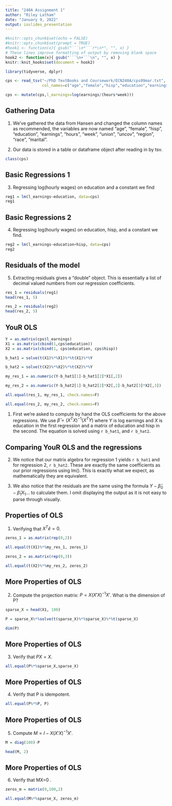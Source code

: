 ```yaml
---
title: "240A Assignment 1"
author: "Riley Latham"
date: "January 9, 2022"
output: ioslides_presentation
---
```


```r

#knitr::opts_chunk$set(echo = FALSE)
#knitr::opts_chunk$set(prompt = TRUE)
#hook1 <- function(x){ gsub("```\n*```r*\n*", "", x) }
# These lines improve formatting of output by removing blank space
hook2 <- function(x){ gsub("```\n+```\n", "", x) }
knitr::knit_hooks$set(document = hook2)
```

```r
library(tidyverse, dplyr)
```


```r
cps <- read_tsv("~/PhD TextBooks and Coursework/ECN240A/cps09mar.txt",
                col_names=c("age","female","hisp","education","earnings","hours","week","union","uncov","region","race","marital"))

cps <- mutate(cps,l_earnings=log(earnings/(hours*week)))
```
## Gathering Data

1. We've gathered the data from Hansen and changed the column names as recommended, the variables are now named "age", "female", "hisp", "education", "earnings", "hours", "week", "union", "uncov", "region", "race", "marital".

2. Our data is stored in a table or dataframe object after reading in by tsv.

```r
class(cps)
```


## Basic Regressions 1

3. Regressing log(hourly wages) on education and a constant we find

```r
reg1 = lm(l_earnings~education, data=cps)
reg1
```

## Basic Regressions 2

4. Regressing log(hourly wages) on education, hisp, and a constant we find.

```r
reg2 = lm(l_earnings~education+hisp, data=cps)
reg2
```

## Residuals of the model

5. Extracting residuals gives a "double" object. This is essentially a list of decimal valued numbers from our regression coefficients.

```r

res_1 = residuals(reg1)
head(res_1, 5)

res_2 = residuals(reg2)
head(res_2, 5)
```

## YouR OLS

```r
Y = as.matrix(cps$l_earnings)
X1 = as.matrix(cbind(1,cps$education))
X2 = as.matrix(cbind(1, cps$education, cps$hisp))

b_hat1 = solve(t(X1)%*%X1)%*%t(X1)%*%Y

b_hat2 = solve(t(X2)%*%X2)%*%t(X2)%*%Y

my_res_1 = as.numeric(Y-b_hat1[1]-b_hat1[2]*X1[,2])

my_res_2 = as.numeric(Y-b_hat2[1]-b_hat2[2]*X2[,2]-b_hat2[3]*X2[,3])

all.equal(res_1, my_res_1, check.names=F)

all.equal(res_2, my_res_2, check.names=F)
```
1. First we're asked to compute by hand the OLS coefficients for the above regressions. We use $\hat{\beta} = (X^TX)^{-1}(X^TY)$ where $Y$ is log earnings and $X$ is education in the first regression and a matrix of education and hisp in the second. The equation is solved using `r b_hat1`, and `r b_hat2`.

## Comparing YouR OLS and the regressions

2. We notice that our matrix algebra for regression 1 yields `r b_hat1` and for regression 2, `r b_hat2`. These are exactly the same coefficients as our prior regressions using lm(). This is exactly what we expect, as mathematically they are equivalent.

3. We also notice that the residuals are the same using the formula $Y-\hat{\beta}_0 - \hat{\beta}_1X_1...$ to calculate them. I omit displaying the output as it is not easy to parse through visually.

## Properties of OLS

1. Verifying that $X^T\hat{e}=0$.

```r
zeros_1 = as.matrix(rep(0,2))

all.equal(t(X1)%*%my_res_1, zeros_1)

zeros_2 = as.matrix(rep(0,3))

all.equal(t(X2)%*%my_res_2, zeros_2)
```

## More Properties of OLS
2. Compute the projection matrix: $P=X(X'X)^{-1}X'$. What is the dimension of P?

```r
sparse_X = head(X1, 100)

P = sparse_X%*%solve(t(sparse_X)%*%sparse_X)%*%t(sparse_X)

dim(P)
```

## More Properties of OLS
3. Verify that $PX=X$.

```r

all.equal(P%*%sparse_X,sparse_X)

```


## More Properties of OLS
4. Verify that P is idempotent.

```r

all.equal(P%*%P, P)

```

## More Properties of OLS
5. Compute $M = I - X(X'X)^{-1}X'$.

```r

M = diag(100)-P

head(M, 2)

```

## More Properties of OLS
6. Verify that MX=0 .
 
```r

zeros_m = matrix(0,100,2)

all.equal(M%*%sparse_X, zeros_m)

```

